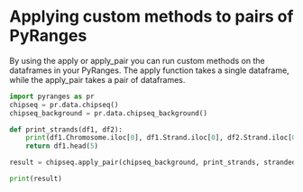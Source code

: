 # Applying custom methods to pairs of PyRanges

By using the apply or apply_pair you can run custom methods on the dataframes in
your PyRanges. The apply function takes a single dataframe, while the apply_pair
takes a pair of dataframes.

```python
import pyranges as pr
chipseq = pr.data.chipseq()
chipseq_background = pr.data.chipseq_background()

def print_strands(df1, df2):
    print(df1.Chromosome.iloc[0], df1.Strand.iloc[0], df2.Strand.iloc[0])
    return df1.head(5)

result = chipseq.apply_pair(chipseq_background, print_strands, strandedness="opposite")
```


```python
print(result)
```
